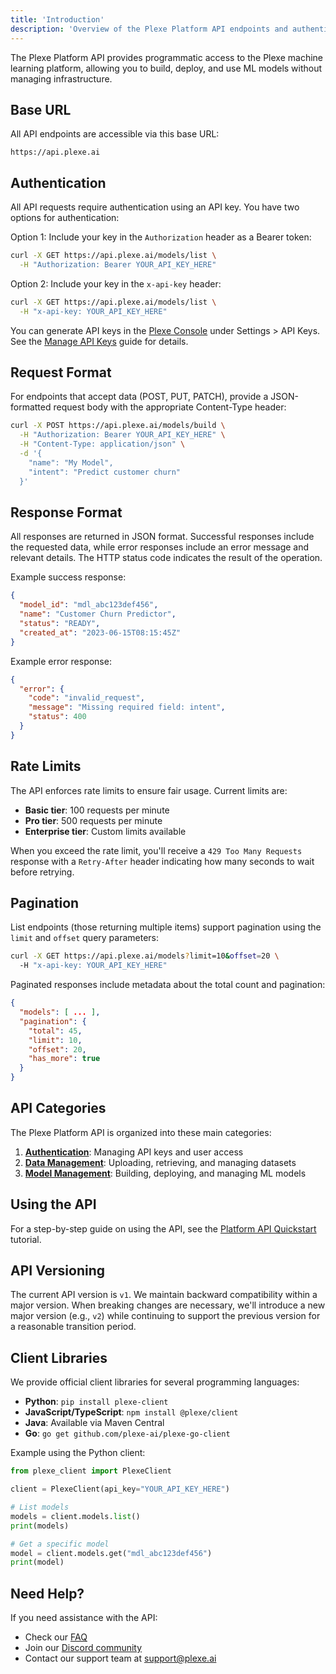 ```yaml
---
title: 'Introduction'
description: 'Overview of the Plexe Platform API endpoints and authentication.'
---
```


The Plexe Platform API provides programmatic access to the Plexe machine learning platform, allowing you to build, deploy, and use ML models without managing infrastructure.

## Base URL

All API endpoints are accessible via this base URL:

```
https://api.plexe.ai
```

## Authentication

All API requests require authentication using an API key. You have two options for authentication:

Option 1: Include your key in the `Authorization` header as a Bearer token:

```bash
curl -X GET https://api.plexe.ai/models/list \
  -H "Authorization: Bearer YOUR_API_KEY_HERE"
```

Option 2: Include your key in the `x-api-key` header:

```bash
curl -X GET https://api.plexe.ai/models/list \
  -H "x-api-key: YOUR_API_KEY_HERE"
```

You can generate API keys in the [Plexe Console](https://console.plexe.ai) under Settings > API Keys. See the [Manage API Keys](/platform/how-to/manage_api_keys) guide for details.

## Request Format

For endpoints that accept data (POST, PUT, PATCH), provide a JSON-formatted request body with the appropriate Content-Type header:

```bash
curl -X POST https://api.plexe.ai/models/build \
  -H "Authorization: Bearer YOUR_API_KEY_HERE" \
  -H "Content-Type: application/json" \
  -d '{
    "name": "My Model",
    "intent": "Predict customer churn"
  }'
```

## Response Format

All responses are returned in JSON format. Successful responses include the requested data, while error responses include an error message and relevant details. The HTTP status code indicates the result of the operation.

Example success response:

```json
{
  "model_id": "mdl_abc123def456",
  "name": "Customer Churn Predictor",
  "status": "READY",
  "created_at": "2023-06-15T08:15:45Z"
}
```

Example error response:

```json
{
  "error": {
    "code": "invalid_request",
    "message": "Missing required field: intent",
    "status": 400
  }
}
```

## Rate Limits

The API enforces rate limits to ensure fair usage. Current limits are:

- **Basic tier**: 100 requests per minute
- **Pro tier**: 500 requests per minute
- **Enterprise tier**: Custom limits available

When you exceed the rate limit, you'll receive a `429 Too Many Requests` response with a `Retry-After` header indicating how many seconds to wait before retrying.

## Pagination

List endpoints (those returning multiple items) support pagination using the `limit` and `offset` query parameters:

```bash
curl -X GET https://api.plexe.ai/models?limit=10&offset=20 \
  -H "x-api-key: YOUR_API_KEY_HERE"
```

Paginated responses include metadata about the total count and pagination:

```json
{
  "models": [ ... ],
  "pagination": {
    "total": 45,
    "limit": 10,
    "offset": 20,
    "has_more": true
  }
}
```

## API Categories

The Plexe Platform API is organized into these main categories:

1. **[Authentication](/platform/reference/endpoints/auth)**: Managing API keys and user access
2. **[Data Management](/platform/reference/endpoints/data)**: Uploading, retrieving, and managing datasets
3. **[Model Management](/platform/reference/endpoints/models)**: Building, deploying, and managing ML models

## Using the API

For a step-by-step guide on using the API, see the [Platform API Quickstart](/platform/tutorials/quickstart_api) tutorial.

## API Versioning

The current API version is `v1`. We maintain backward compatibility within a major version. When breaking changes are necessary, we'll introduce a new major version (e.g., `v2`) while continuing to support the previous version for a reasonable transition period.

## Client Libraries

We provide official client libraries for several programming languages:

* **Python**: `pip install plexe-client`
* **JavaScript/TypeScript**: `npm install @plexe/client`
* **Java**: Available via Maven Central
* **Go**: `go get github.com/plexe-ai/plexe-go-client`

Example using the Python client:

```python
from plexe_client import PlexeClient

client = PlexeClient(api_key="YOUR_API_KEY_HERE")

# List models
models = client.models.list()
print(models)

# Get a specific model
model = client.models.get("mdl_abc123def456")
print(model)
```

## Need Help?

If you need assistance with the API:

* Check our [FAQ](/platform/reference/faq)
* Join our [Discord community](https://discord.gg/SefZDepGMv)
* Contact our support team at [support@plexe.ai](mailto:support@plexe.ai)